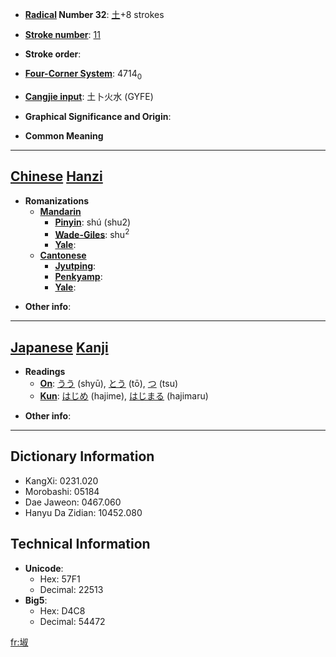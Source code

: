 * '''[[Wiktionary:Chinese radical index| Radical]] Number 32''': [[Wiktionary:Chinese radical index 土|土]]+8 strokes

* '''[[Wiktionary:Chinese total strokes index|Stroke number]]''': [[Wiktionary:Chinese total strokes index 11|11]]

* '''Stroke order''': 

* '''[[Wiktionary:Chinese four corner index|Four-Corner System]]''': 4714<sub>0</sub>

* '''[[Wiktionary:Chinese Cangjie index|Cangjie input]]''': 土卜火水 (GYFE)

* '''Graphical Significance and Origin''': 

* '''Common Meaning'''

----

== [[Chinese]] [[Hanzi]] ==

* '''Romanizations'''
** '''[[Mandarin]]'''
*** '''[[Pinyin]]''': shú (shu2)
*** '''[[Wade-Giles]]''': shu<sup>2</sup>
*** '''[[Yale]]''': 
** '''[[Cantonese]]'''
*** '''[[Jyutping]]''':
*** '''[[Penkyamp]]''': 
*** '''[[Yale]]''': 

* '''Other info''': 

----

== [[Japanese]] [[Kanji]] ==

* '''Readings'''
** '''[[On]]''': [[うう]] (shyū), [[とう]] (tō), [[つ]] (tsu)
** '''[[Kun]]''': [[はじめ]] (hajime), [[はじまる]] (hajimaru)

* '''Other info''':  

----

== Dictionary Information ==

* KangXi: 0231.020
* Morobashi: 05184
* Dae Jaweon: 0467.060
* Hanyu Da Zidian: 10452.080

== Technical Information ==

* '''Unicode''':
** Hex: 57F1
** Decimal: 22513
* '''Big5''':
** Hex: D4C8
** Decimal: 54472

[[fr:埱]]